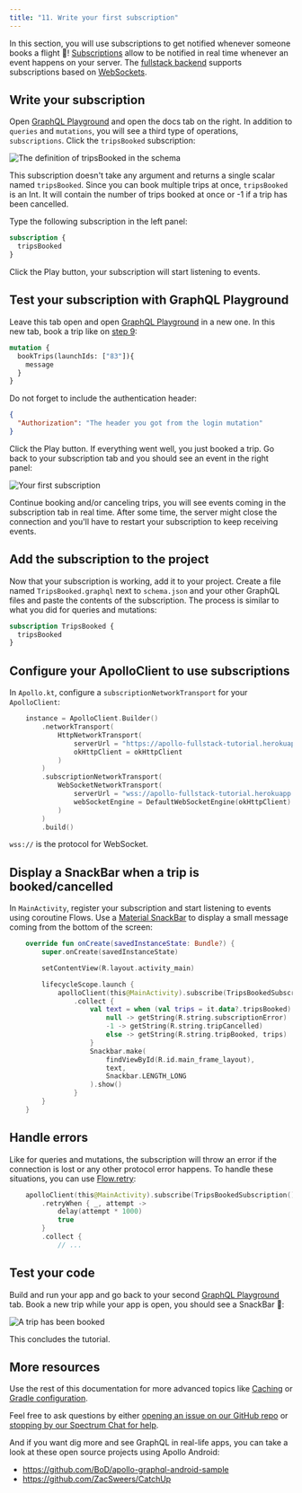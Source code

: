```yaml
---
title: "11. Write your first subscription"
---
```


In this section, you will use subscriptions to get notified whenever someone books a flight 🚀! [Subscriptions](https://graphql.org/blog/subscriptions-in-graphql-and-relay/) allow to be notified in real time whenever an event happens on your server. The [fullstack backend](https://apollo-fullstack-tutorial.herokuapp.com) supports subscriptions based on [WebSockets](https://en.wikipedia.org/wiki/WebSocket).


## Write your subscription

Open [GraphQL Playground](https://apollo-fullstack-tutorial.herokuapp.com/) and open the docs tab on the right. In addition to `queries` and `mutations`, you will see a third type of operations, `subscriptions`. Click the `tripsBooked` subscription:

<img alt="The definition of tripsBooked in the schema" class="screenshot" src="images/schema_tripsBooked_definition.png"/>

This subscription doesn't take any argument and returns a single scalar named `tripsBooked`. Since you can book multiple trips at once, `tripsBooked` is an Int. It will contain the number of trips booked at once or -1 if a trip has been cancelled.

Type the following subscription in the left panel:

```graphql
subscription {
  tripsBooked
}
```

Click the Play button, your subscription will start listening to events.

## Test your subscription with GraphQL Playground

Leave this tab open and open [GraphQL Playground](https://apollo-fullstack-tutorial.herokuapp.com/) in a new one. In this new tab, book a trip like on [step 9](09-write-your-first-mutation):

```graphql
mutation {
  bookTrips(launchIds: ["83"]){
    message
  }
}
```

Do not forget to include the authentication header:

```json
{
  "Authorization": "The header you got from the login mutation"
}
```

Click the Play button. If everything went well, you just booked a trip. Go back to your subscription tab and you should see an event in the right panel:

<img alt="Your first subscription" class="screenshot" src="images/subscription.png"/>

Continue booking and/or canceling trips, you will see events coming in the subscription tab in real time. After some time, the server might close the connection and you'll have to restart your subscription to keep receiving events.

## Add the subscription to the project

Now that your subscription is working, add it to your project. Create a file named `TripsBooked.graphql` next to `schema.json` and your other GraphQL files and paste the contents of the subscription. The process is similar to what you did for queries and mutations:

```graphql:title=app/src/main/graphql/com/example/rocketreserver/TripsBooked.graphql
subscription TripsBooked {
  tripsBooked
}
```

## Configure your ApolloClient to use subscriptions

In `Apollo.kt`, configure a `subscriptionNetworkTransport` for your `ApolloClient`:

```kotlin:title=Apollo.kt
    instance = ApolloClient.Builder()
        .networkTransport(
            HttpNetworkTransport(
                serverUrl = "https://apollo-fullstack-tutorial.herokuapp.com/graphql",
                okHttpClient = okHttpClient
            )
        )
        .subscriptionNetworkTransport(
            WebSocketNetworkTransport(
                serverUrl = "wss://apollo-fullstack-tutorial.herokuapp.com/graphql",
                webSocketEngine = DefaultWebSocketEngine(okHttpClient)
            )
        )
        .build()
```

`wss://` is the protocol for WebSocket.

## Display a SnackBar when a trip is booked/cancelled

In `MainActivity`, register your subscription and start listening to events using coroutine Flows. Use a [Material SnackBar](https://material.io/develop/android/components/snackbar/) to display a small message coming from the bottom of the screen:

```kotlin:title=MainActivity.kt
    override fun onCreate(savedInstanceState: Bundle?) {
        super.onCreate(savedInstanceState)

        setContentView(R.layout.activity_main)

        lifecycleScope.launch {
            apolloClient(this@MainActivity).subscribe(TripsBookedSubscription())
                .collect {
                    val text = when (val trips = it.data?.tripsBooked) {
                        null -> getString(R.string.subscriptionError)
                        -1 -> getString(R.string.tripCancelled)
                        else -> getString(R.string.tripBooked, trips)
                    }
                    Snackbar.make(
                        findViewById(R.id.main_frame_layout),
                        text,
                        Snackbar.LENGTH_LONG
                    ).show()
                }
        }
    }
```

## Handle errors

Like for queries and mutations, the subscription will throw an error if the connection is lost or any other protocol error happens. To handle these situations, you can use [Flow.retry](https://kotlin.github.io/kotlinx.coroutines/kotlinx-coroutines-core/kotlinx.coroutines.flow/retry.html):

```MainActivity.kt
    apolloClient(this@MainActivity).subscribe(TripsBookedSubscription()).toFlow()
        .retryWhen { _, attempt ->
            delay(attempt * 1000)
            true
        }
        .collect {
            // ...
```

## Test your code

Build and run your app and go back to your second [GraphQL Playground](https://apollo-fullstack-tutorial.herokuapp.com/) tab. Book a new trip while your app is open, you should see a SnackBar 🚀:

<img alt="A trip has been booked" class="screenshot" src="images/snackbar.png"/>

This concludes the tutorial.

## More resources

Use the rest of this documentation for more advanced topics like [Caching](https://www.apollographql.com/docs/android/essentials/caching/)  or [Gradle configuration](https://www.apollographql.com/docs/android/essentials/plugin-configuration/).

Feel free to ask questions by either [opening an issue on our GitHub repo](https://github.com/apollographql/apollo-android/issues) or [stopping by our Spectrum Chat for help](https://spectrum.chat/apollo/apollo-android).

And if you want dig more and see GraphQL in real-life apps, you can take a look at these open source projects using Apollo Android:

* https://github.com/BoD/apollo-graphql-android-sample
* https://github.com/ZacSweers/CatchUp
